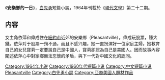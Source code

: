 {{unreferenced|time=2012-12-12T10:22:57+00:00}}
《'''安樂鄉的一日'''》，[[白先勇|白先勇]]短篇小說，1964年刊載於《[[現代文學|現代文學]]》第二十二期。

== 内容 ==
女主角依萍和偉成住在[[紐約市|紐約市]]近郊的安樂鄉（Pleasantville），偉成玩股票，賺大錢。依萍对于股票一窍不通，而且不感兴趣，她一直扮演好一位家庭主婦，她教育自己的女兒寶莉一定要說自己是中國人，寶莉卻認為自己是美國人。因而故事內容闡述依萍心中對家鄉無法忘懷的矛盾，與下一代對中國文化的認同。

[[Category:1964年小说|Category:1964年小说]]
[[Category:1960年代短篇小说|Category:1960年代短篇小说]]
[[Category:中文短篇小说|Category:中文短篇小说]]
[[Category:紐約市背景作品|Pleasantville]]
[[Category:白先勇小說|Category:白先勇小說]]
[[Category:亞裔美國人題材作品|Category:亞裔美國人題材作品]]